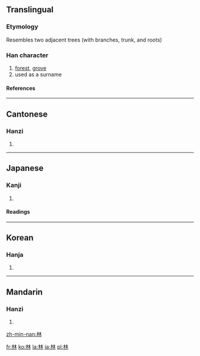 ==Translingual==
===Etymology===
Resembles two adjacent trees (with branches, trunk, and roots)
===Han character===
{{Han char|rn=75|rad=木|as=04|sn=8|four=4499<sub>0</sub>|canj=木木 (DD)|ids=⿰[[木]][[木]]}}
# [[forest]], [[grove]]
# used as a surname
====References====
{{Han ref|kx=0516.050|dkj=14551|dj=0903.190|hdz=21164.070|uh=6797|ud=26519|bh=AA4C|bd=43596}}

----

==Cantonese==
===Hanzi===
{{yue-hanzi|jyut=lam4|y=làhm}}
# {{defn|Cantonese}}

----

==Japanese==
===Kanji===
{{ja-kanji|grade=1|rs=木04}}
# {{defn|Japanese}}
====Readings====
{{ja-readings|on=[[りん]] (rin)|kun=[[はやし]] (hayashi)}}

----

==Korean==
===Hanja===
{{ko-hanja|hangeul=림>임|eumhun=수불|rv=rim>im|mr=rim>im|y=lim>im}}
# {{defn|Korean}}

----

==Mandarin==
===Hanzi===
{{cmn-hanzi|pin=[[lín]] (lin2)|wg=lin<sup>2</sup>|y=lin<sup>2</sup>}}
# {{defn|Mandarin}}

[[zh-min-nan:林]]

[[fr:林]]
[[ko:林]]
[[la:林]]
[[ja:林]]
[[pl:林]]